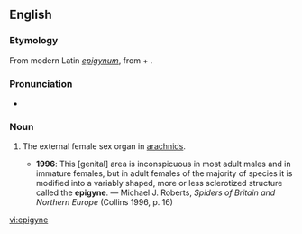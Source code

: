 ==English==
{{wikipedia}}

===Etymology===
From modern Latin ''[[epigynum]]'', from {{etyl|grc|en}} {{term|ἐπί|tr=epi|lang=grc}} + {{term|γυνή||female|tr=gunē|lang=grc}}.

===Pronunciation===
* {{IPA|/ˈɛpɪdʒaɪn/|lang=en}}

===Noun===
{{en-noun}}

# {{context|zoology|lang=en}} The external female sex organ in [[arachnids]].
#* '''1996''': This [genital] area is inconspicuous in most adult males and in immature females, but in adult females of the majority of species it is modified into a variably shaped, more or less sclerotized structure called the '''epigyne'''. — Michael J. Roberts, ''Spiders of Britain and Northern Europe'' (Collins 1996, p. 16)

[[vi:epigyne]]